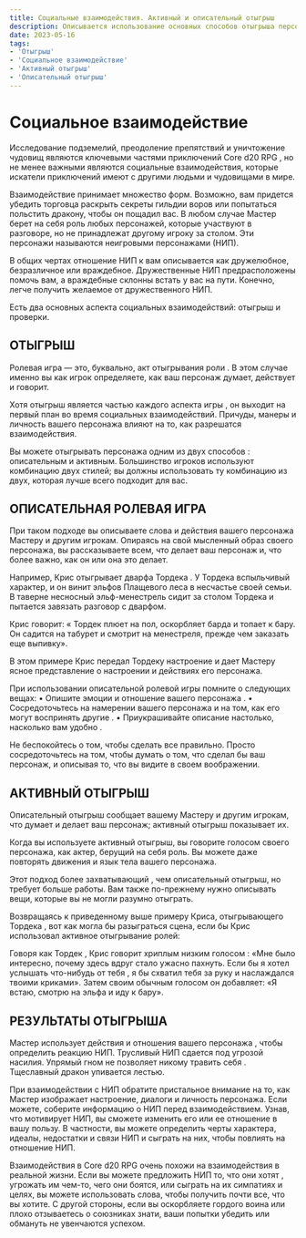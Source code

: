 ```yaml
---
title: Социальные взаимодействия. Активный и описательный отыгрыш
description: Описывается использование основных способов отыгрыша персонажа в социальных столкновениях
date: 2023-05-16
tags:
- 'Отыгрыш'
- 'Социальное взаимодействие'
- 'Активный отыгрыш'
- 'Описательный отыгрыш'
---
```


# Социальное взаимодействие

Исследование подземелий, преодоление препятствий и уничтожение чудовищ являются ключевыми частями приключений Core d20 RPG , но не менее важными являются социальные взаимодействия, которые искатели приключений имеют с другими людьми и чудовищами в мире.

Взаимодействие принимает множество форм. Возможно, вам придется убедить торговца раскрыть секреты гильдии воров или попытаться польстить дракону, чтобы он пощадил вас. В любом случае Мастер берет на себя роль любых персонажей, которые участвуют в разговоре, но не принадлежат другому игроку за столом. Эти персонажи называются неигровыми персонажами (НИП).

В общих чертах отношение НИП к вам описывается как дружелюбное, безразличное или враждебное. Дружественные НИП предрасположены помочь вам, а враждебные склонны встать у вас на пути. Конечно, легче получить желаемое от дружественного НИП.

Есть два основных аспекта социальных взаимодействий: отыгрыш и проверки.

## ОТЫГРЫШ

Ролевая игра — это, буквально, акт отыгрывания роли . В этом случае именно вы как игрок определяете, как ваш персонаж думает, действует и говорит.

Хотя отыгрыш является частью каждого аспекта игры , он выходит на первый план во время социальных взаимодействий. Причуды, манеры и личность вашего персонажа влияют на то, как разрешатся взаимодействия.

Вы можете отыгрывать персонажа одним из двух способов : описательным и активным. Большинство игроков используют комбинацию двух стилей; вы должны использовать ту комбинацию из двух, которая лучше всего подходит для вас.

## ОПИСАТЕЛЬНАЯ РОЛЕВАЯ ИГРА

При таком подходе вы описываете слова и действия вашего персонажа Мастеру и другим игрокам. Опираясь на свой мысленный образ своего персонажа, вы рассказываете всем, что делает ваш персонаж и, что более важно, как он или она это делает.

<aside>

Например, Крис отыгрывает дварфа Тордека . У Тордека вспыльчивый характер, и он винит эльфов Плащевого леса в несчастье своей семьи. В таверне несносный эльф-менестрель сидит за столом Тордека и пытается завязать разговор с дварфом.

Крис говорит: « Тордек плюет на пол, оскорбляет барда и топает к бару. Он садится на табурет и смотрит на менестреля, прежде чем заказать еще выпивку».

</aside>

В этом примере Крис передал Тордеку настроение и дает Мастеру ясное представление о настроении и действиях его персонажа.

При использовании описательной ролевой игры помните о следующих вещах:
• Опишите эмоции и отношение вашего персонажа .
• Сосредоточьтесь на намерении вашего персонажа и на том, как его могут воспринять другие .
• Приукрашивайте описание настолько, насколько вам удобно .

Не беспокойтесь о том, чтобы сделать все правильно. Просто сосредоточьтесь на том, чтобы думать о том, что сделал бы ваш персонаж, и описывая то, что вы видите в своем воображении.

## АКТИВНЫЙ ОТЫГРЫШ

Описательный отыгрыш сообщает вашему Мастеру и другим игрокам, что думает и делает ваш персонаж; активный отыгрыш показывает их.

Когда вы используете активный отыгрыш, вы говорите голосом своего персонажа, как актер, берущий на себя роль. Вы можете даже повторять движения и язык тела вашего персонажа.

Этот подход более захватывающий , чем описательный отыгрыш, но требует больше работы. Вам также по-прежнему нужно описывать вещи, которые вы не могли разумно отыграть.

Возвращаясь к приведенному выше примеру Криса, отыгрывающего Тордека , вот как могла бы разыграться сцена, если бы Крис использовал активное отыгрывание ролей:

<aside>

Говоря как Тордек , Крис говорит хриплым низким голосом : «Мне было интересно, почему здесь вдруг стало ужасно пахнуть. Если бы я хотел услышать что-нибудь от тебя , я бы схватил тебя за руку и наслаждался твоими криками». Затем своим обычным голосом он добавляет: «Я встаю, смотрю на эльфа и иду к бару».

</aside>

## РЕЗУЛЬТАТЫ ОТЫГРЫША

Мастер использует действия и отношения вашего персонажа , чтобы определить реакцию НИП. Трусливый НИП сдается под угрозой насилия. Упрямый гном не позволяет никому травить себя . Тщеславный дракон упивается лестью.

При взаимодействии с НИП обратите пристальное внимание на то, как Мастер изображает настроение, диалоги и личность персонажа. Если можете, соберите информацию о НИП перед взаимодействием. Узнав, что мотивирует НИП, вы сможете изменить его или ее отношение в вашу пользу. В частности, вы можете определить черты характера, идеалы, недостатки и связи НИП и сыграть на них, чтобы повлиять на отношение НИП.

Взаимодействия в Core d20 RPG очень похожи на взаимодействия в реальной жизни. Если вы можете предложить НИП то, что они хотят , угрожать им чем-то, чего они боятся, или сыграть на их симпатиях и целях, вы можете использовать слова, чтобы получить почти все, что вы хотите. С другой стороны, если вы оскорбляете гордого воина или плохо отзываетесь о союзниках знати, ваши попытки убедить или обмануть не увенчаются успехом.


